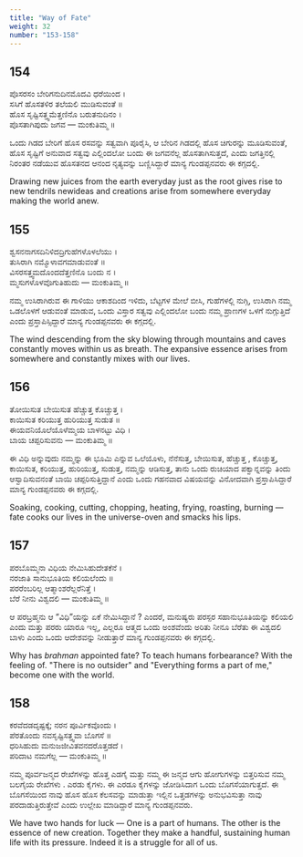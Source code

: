 ```yaml
---
title: "Way of Fate"
weight: 32
number: "153-158"
---
```


## 154

ಪೊಸರಸಂ ಬೇರಿಗನುದಿನಮೊದವಿ ಧರೆಯಿಂದ ।  
ಸಸಿಗೆ ಹೊಸತಳಿರ ತಲೆಯಲಿ ಮುಡಿಸುವಂತೆ ॥  
ಹೊಸ ಸೃಷ್ಟಿಸತ್ತ್ವಮೆತ್ತಣಿನೊ ಬರುತನುದಿನಂ ।  
ಪೊಸತಾಗಿಪುದು ಜಗವ — ಮಂಕುತಿಮ್ಮ ॥

ಒಂದು ಗಿಡದ ಬೇರಿಗೆ ಹೊಸ ರಸವನ್ನು ಸತ್ವವಾಗಿ ಪೂರೈಸಿ, ಆ ಬೇರಿನ ಗಿಡದಲ್ಲಿ ಹೊಸ ಚಿಗುರನ್ನು ಮೂಡಿಸುವಂತೆ, ಹೊಸ ಸೃಷ್ಟಿಗೆ ಅನುವಾದ ಸತ್ವವು ಎಲ್ಲಿಂದಲೋ ಬಂದು ಈ ಜಗವನೆಲ್ಲ ಹೊಸತಾಗಿಸುತ್ತದೆ, ಎಂದು ಜಗತ್ತಿನಲ್ಲಿ ನಿರಂತರ ನಡೆಯುವ ಹೊಸತನದ ಆನಂದ ನೃತ್ಯವನ್ನು ಬಣ್ಣಿಸಿದ್ದಾರೆ ಮಾನ್ಯ ಗುಂಡಪ್ಪನವರು ಈ ಕಗ್ಗದಲ್ಲಿ.

Drawing new juices from the earth everyday just as the root gives rise to new tendrils newideas and creations arise from somewhere everyday making the world anew.

## 155

ಶ್ವಸನನಾಗಸದಿನಿಳಿದದ್ರಿಗುಹೆಗಳೊಳಲೆಯು ।  
ತುಸಿರಾಗಿ ನಮ್ಮೊಳಾವಗಮಾಡುವಂತೆ ॥  
ವಿಸರಸತ್ತ್ವಮದೊಂದದೆತ್ತಣಿನೊ ಬಂದು ನ ।  
ಮ್ಮಸುಗಳೊಳವೊಗುತಿಹುದು — ಮಂಕುತಿಮ್ಮ ॥

ನಮ್ಮ ಉಸಿರಾಗಿರುವ ಈ ಗಾಳಿಯು ಆಕಾಶದಿಂದ ಇಳಿದು, ಬೆಟ್ಟಗಳ ಮೇಲೆ ಬೀಸಿ, ಗುಹೆಗಳಲ್ಲಿ ನುಗ್ಗಿ, ಉಸಿರಾಗಿ ನಮ್ಮ ಒಡಲೊಳಗೆ ಆಡುವಂತೆ ಮಾಡುವ, ಒಂದು ವಿಸ್ತಾರ ಸತ್ವವು ಎಲ್ಲಿಂದಲೋ ಬಂದು ನಮ್ಮ ಪ್ರಾಣಗಳ ಒಳಗೆ ನುಗ್ಗುತ್ತಿದೆ ಎಂದು ಪ್ರಸ್ತಾಪಿಸ್ಸಿದ್ದಾರೆ ಮಾನ್ಯ ಗುಂಡಪ್ಪನವರು ಈ ಕಗ್ಗದಲ್ಲಿ.

The wind descending from the sky blowing through mountains and caves constantly moves within us as breath. The expansive essence arises from somewhere and constantly mixes with our lives.

## 156

ತೋಯಿಸುತ ಬೇಯಿಸುತ ಹೆಚ್ಚುತ್ತ ಕೊಚ್ಚುತ್ತ ।  
ಕಾಯಿಸುತ ಕರಿಯುತ್ತ ಹುರಿಯುತ್ತ ಸುಡುತ ॥  
ಈಯವನಿಯೊಲೆಯೊಳೆಮ್ಮಯ ಬಾಳನಟ್ಟು ವಿಧಿ ।  
ಬಾಯ ಚಪ್ಪರಿಸುವನು — ಮಂಕುತಿಮ್ಮ ॥

ಈ ವಿಧಿ ಅನ್ನುವುದು ನಮ್ಮನ್ನು ಈ ಭೂಮಿ ಎನ್ನುವ ಒಲೆಯೊಳು, ನೆನೆಸುತ್ತ, ಬೇಯಿಸುತ, ಹೆಚ್ಚುತ್ತ , ಕೊಚ್ಚುತ್ತ, ಕಾಯಿಸುತ, ಕರಿಯುತ್ತ, ಹುರಿಯುತ್ತ, ಸುಡುತ್ತ, ನಮ್ಮನ್ನು ಆಡಿಸುತ್ತ, ತಾನು ಒಂದು ರುಚಿಯಾದ ಪಕ್ವಾನ್ನವನ್ನು ತಿಂದು ಆಸ್ವಾದಿಸುವನಂತೆ ಬಾಯಿ ಚಪ್ಪರಿಸುತ್ತಿದ್ದಾನೆ ಎಂದು ಒಂದು ಗಹನವಾದ ವಿಷಯವನ್ನು ವಿನೋದವಾಗಿ ಪ್ರಸ್ತಾಪಿಸಿದ್ದಾರೆ ಮಾನ್ಯ ಗುಂಡಪ್ಪನವರು ಈ ಕಗ್ಗದಲ್ಲಿ.

Soaking, cooking, cutting, chopping, heating, frying, roasting, burning —fate cooks our lives in the universe-oven and smacks his lips.

## 157

ಪರಬೊಮ್ಮನಾ ವಿಧಿಯ ನೇಮಿಸಿಹುದೇತಕೆನೆ ।  
ನರಜಾತಿ ಸಾನುಭೂತಿಯ ಕಲಿಯಲೆಂದು ॥  
ಪರರೆಂಬರಿಲ್ಲ ಆತ್ಮಾಂಶರೆಲ್ಲರೆನಿತ್ತೆ ।  
ಬೆರೆ ನೀನು ವಿಶ್ವದಲಿ — ಮಂಕುತಿಮ್ಮ ॥

ಆ ಪರಬ್ರಹ್ಮನು ಆ “ವಿಧಿ”ಯನ್ನು ಏಕೆ ನೇಮಿಸಿದ್ದಾನೆ ? ಎಂದರೆ, ಮನುಷ್ಯರು ಪರಸ್ಪರ ಸಹಾನುಭೂತಿಯನ್ನು ಕಲಿಯಲಿ ಎಂದು ಮತ್ತು ಪರರು ಯಾರೂ ಇಲ್ಲ, ಎಲ್ಲರೂ ಆತ್ಮದ ಒಂದು ಅಂಶವೆಂದು ಅರಿತು ನೀನೂ ಬೆರೆತು ಈ ವಿಶ್ವದಲಿ ಬಾಳು ಎಂದು ಒಂದು ಆದೇಶವನ್ನು ನೀಡುತ್ತಾರೆ ಮಾನ್ಯ ಗುಂಡಪ್ಪನವರು ಈ ಕಗ್ಗದಲ್ಲಿ.

Why has _brahman_ appointed fate? To teach humans forbearance? With the feeling of. "There is no outsider" and "Everything forms a part of me," become one with the world.

## 158

ಕರವೆದಡದೃಷ್ಟಕ್ಕೆ; ನರನ ಪೂರ್ವಿಕವೊಂದು ।  
ಪೆರತೊಂದು ನವಸೃಷ್ಟಿಸತ್ತ್ವವಾ ಬೊಗಸೆ ॥  
ಧರಿಸಿಹುದು ಮನುಜಜೀವಿತವನದರೊತ್ತಡದೆ ।  
ಪರಿದಾಟ ನಮಗೆಲ್ಲ — ಮಂಕುತಿಮ್ಮ ॥

ನಮ್ಮ ಪೂರ್ವಜನ್ಮದ ರೇಖೆಗಳನ್ನು ಹೊತ್ತ ಎಡಗೈ ಮತ್ತು ನಮ್ಮ ಈ ಜನ್ಮದ ಆಗು ಹೋಗುಗಳನ್ನು ಬಿತ್ತರಿಸುವ ನಮ್ಮ ಬಲಗೈಯ ರೇಖೆಗಳು . ಎರಡು ಕೈಗಳು. ಈ ಎರಡೂ ಕೈಗಳನ್ನು ಜೋಡಿಸಿದಾಗ ಒಂದು ಬೊಗಸೆಯಾಗುತ್ತದೆ. ಈ ಬೊಗಸೆಯಿಂದ ನಾವು ಹೊಸ ಹೊಸ ಕೆಲಸವನ್ನು ಮಾಡುತ್ತಾ ಇಲ್ಲಿನ ಒತ್ತಡಗಳನ್ನು ಅನುಭವಿಸುತ್ತಾ ನಾವು ಪರದಾಡುತ್ತಿರುತ್ತೇವೆ ಎಂದು ಉಲ್ಲೇಖ ಮಾಡಿದ್ದಾರೆ ಮಾನ್ಯ ಗುಂಡಪ್ಪನವರು.

We have two hands for luck — One is a part of humans. The other is the essence of new creation. Together they make a handful, sustaining human life with its pressure. Indeed it is a struggle for all of us.
